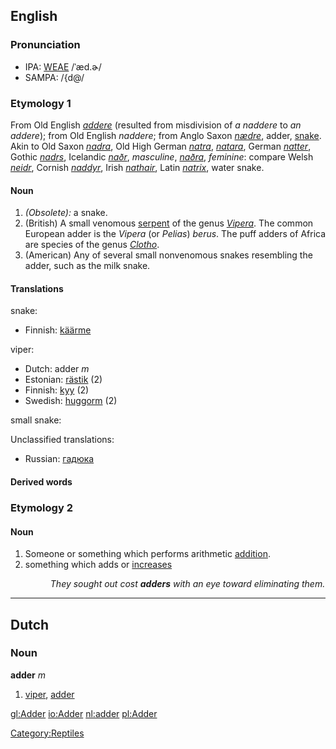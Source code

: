 ==English==

===Pronunciation===
*IPA: [[WEAE]] /ˈæd.ɚ/
*SAMPA: /{d@/

===Etymology 1===
From Old English ''[[addere]]'' (resulted from misdivision of ''a naddere'' to ''an addere''); from Old English ''naddere''; from Anglo Saxon ''[[nædre]]'', adder, [[snake]]. Akin to Old Saxon ''[[nadra]]'', Old High German ''[[natra]]'', ''[[natara]]'', German ''[[natter]]'', Gothic ''[[nadrs]]'', Icelandic ''[[naðr]]'', ''masculine'', ''[[naðra]]'', ''feminine'': compare Welsh ''[[neidr]]'', Cornish ''[[naddyr]]'', Irish ''[[nathair]]'', Latin ''[[natrix]]'', water snake.

====Noun====
# ''(Obsolete):'' a snake.
# (British) A small venomous [[serpent]] of the genus ''[[Vipera]]''. The  common European adder is the ''Vipera'' (or ''Pelias'') ''berus''. The puff adders of Africa are species of the genus ''[[Clotho]]''.
# (American) Any of several small nonvenomous snakes resembling the adder, such as the milk snake.

====Translations====
snake:
*Finnish: [[käärme]]

viper:
*Dutch: adder ''m''
*Estonian: [[rästik]] (2)
*Finnish: [[kyy]] (2)
*Swedish: [[huggorm]] (2)

small snake:

Unclassified translations:
*Russian:  [[гадюка]]

====Derived words====

===Etymology 2===
====Noun====

# Someone or something which performs arithmetic [[addition]].
#something which adds or [[increases]]
#:''They sought out cost '''adders''' with an eye toward eliminating them.''

----
==Dutch==
===Noun===
'''adder''' ''m''

# [[viper]], [[adder]]

[[Category:Reptiles]]

[[gl:Adder]]
[[io:Adder]]
[[nl:adder]]
[[pl:Adder]]